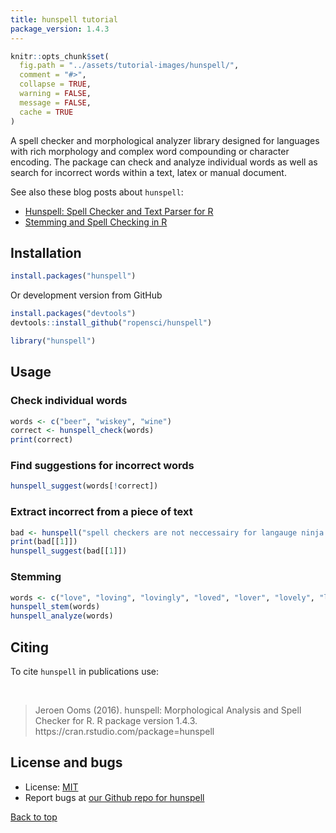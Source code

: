 ```yaml
---
title: hunspell tutorial
package_version: 1.4.3
---
```


```r
knitr::opts_chunk$set(
  fig.path = "../assets/tutorial-images/hunspell/",
  comment = "#>",
  collapse = TRUE,
  warning = FALSE,
  message = FALSE,
  cache = TRUE
)
```

A spell checker and morphological analyzer library designed for
languages with rich morphology and complex word compounding or character
encoding. The package can check and analyze individual words as well as
search for incorrect words within a text, latex or manual document.


See also these blog posts about `hunspell`:

- [Hunspell: Spell Checker and Text Parser for R](https://www.opencpu.org/posts/hunspell-release/)
- [Stemming and Spell Checking in R](https://www.opencpu.org/posts/hunspell-1-2/)

<section id="installation">

## Installation

```r
install.packages("hunspell")
```

Or development version from GitHub

```r
install.packages("devtools")
devtools::install_github("ropensci/hunspell")
```

```r
library("hunspell")
```

<section id="usage">

## Usage

### Check individual words

```r
words <- c("beer", "wiskey", "wine")
correct <- hunspell_check(words)
print(correct)
```

### Find suggestions for incorrect words

```r
hunspell_suggest(words[!correct])
```

### Extract incorrect from a piece of text

```r
bad <- hunspell("spell checkers are not neccessairy for langauge ninja's")
print(bad[[1]])
hunspell_suggest(bad[[1]])
```

### Stemming

```r
words <- c("love", "loving", "lovingly", "loved", "lover", "lovely", "love")
hunspell_stem(words)
hunspell_analyze(words)
```

<section id="citing">

## Citing

To cite `hunspell` in publications use:

<br>

> Jeroen Ooms (2016). hunspell: Morphological Analysis and Spell Checker
  for R. R package version 1.4.3. https://cran.rstudio.com/package=hunspell

<section id="license_bugs">

## License and bugs

* License: [MIT](http://opensource.org/licenses/MIT)
* Report bugs at [our Github repo for hunspell](https://github.com/ropensci/hunspell/issues?state=open)

[Back to top](#top)
